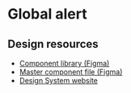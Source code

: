 
<Meta of={GlobalAlertStories} />

# Global alert
<Canvas>
  <Story of={GlobalAlertStories.Critical} />
</Canvas>

## Design resources

- [Component library (Figma)](https://www.figma.com/file/qKsxl3ogIlBp7dafgxXuCA/QLD-GOV-DDS?type=design&node-id=23805-314551&mode=design&t=NREcuP5UOBB2Y6G4-4)
- [Master component file (Figma)](https://www.figma.com/file/qKsxl3ogIlBp7dafgxXuCA/QLD-GOV-DDS?type=design&node-id=5990-97590&mode=design&t=YLfxdziHdqD2Ty0o-0)
- [Design System website](https://www.designsystem.qld.gov.au/components/alerts-global)
